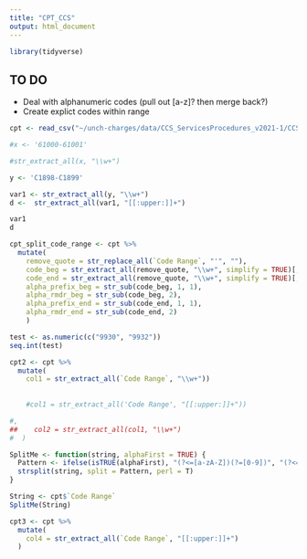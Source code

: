```yaml
---
title: "CPT_CCS"
output: html_document
---
```


```r
library(tidyverse)
```

## TO DO

 - Deal with alphanumeric codes (pull out [a-z]? then merge back?)
 - Create explict codes within range

```r
cpt <- read_csv("~/unch-charges/data/CCS_ServicesProcedures_v2021-1/CCS_services_procedures_v2021-1.csv", skip = 1)
```


```r
#x <- '61000-61001'

#str_extract_all(x, "\\w+")

y <- 'C1898-C1899'

var1 <- str_extract_all(y, "\\w+")
d <-  str_extract_all(var1, "[[:upper:]]+")

var1
d


```

```r
cpt_split_code_range <- cpt %>%
  mutate(
    remove_quote = str_replace_all(`Code Range`, "'", ""),
    code_beg = str_extract_all(remove_quote, "\\w+", simplify = TRUE)[,1],
    code_end = str_extract_all(remove_quote, "\\w+", simplify = TRUE)[,2],
    alpha_prefix_beg = str_sub(code_beg, 1, 1),
    alpha_rmdr_beg = str_sub(code_beg, 2),
    alpha_prefix_end = str_sub(code_end, 1, 1),
    alpha_rmdr_end = str_sub(code_end, 2)
    )


```

```r
test <- as.numeric(c("9930", "9932"))
seq.int(test)
```


```r
cpt2 <- cpt %>%
  mutate(
    col1 = str_extract_all(`Code Range`, "\\w+"))
    
    
    #col1 = str_extract_all('Code Range', "[[:upper:]]+"))

#,
##    col2 = str_extract_all(col1, "\\w+")
#  )
```

```r
SplitMe <- function(string, alphaFirst = TRUE) {
  Pattern <- ifelse(isTRUE(alphaFirst), "(?<=[a-zA-Z])(?=[0-9])", "(?<=[0-9])(?=[a-zA-Z])")
  strsplit(string, split = Pattern, perl = T)
}

String <- cpt$`Code Range`
SplitMe(String)
```

```r
cpt3 <- cpt %>%
  mutate(
    col4 = str_extract_all(`Code Range`, "[[:upper:]]+")
  )
```
